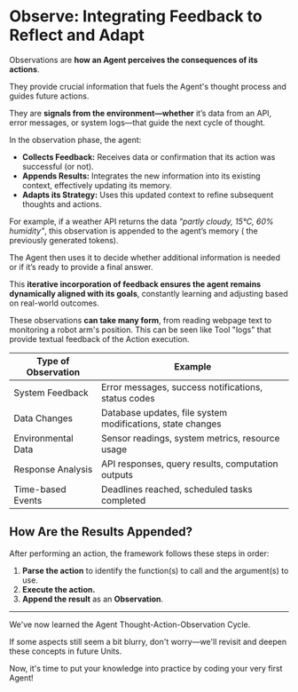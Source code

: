 # Observe: Integrating Feedback to Reflect and Adapt

Observations are **how an Agent perceives the consequences of its actions**.

They provide crucial information that fuels the Agent's thought process and guides future actions.

They are **signals from the environment—whether** it’s data from an API, error messages, or system logs—that guide the next cycle of thought.

In the observation phase, the agent:

- **Collects Feedback:** Receives data or confirmation that its action was successful (or not).
- **Appends Results:** Integrates the new information into its existing context, effectively updating its memory.
- **Adapts its Strategy:** Uses this updated context to refine subsequent thoughts and actions.

For example, if a weather API returns the data *"partly cloudy, 15°C, 60% humidity"*, this observation is appended to the agent’s memory ( the previously generated tokens). 

The Agent then uses it to decide whether additional information is needed or if it’s ready to provide a final answer.

This **iterative incorporation of feedback ensures the agent remains dynamically aligned with its goals**, constantly learning and adjusting based on real-world outcomes.

These observations **can take many form**, from reading webpage text to monitoring a robot arm's position. This can be seen like Tool "logs" that provide textual feedback of the Action execution.

| Type of Observation | Example                                                                   |
|---------------------|---------------------------------------------------------------------------|
| System Feedback     | Error messages, success notifications, status codes                       |
| Data Changes        | Database updates, file system modifications, state changes                |
| Environmental Data  | Sensor readings, system metrics, resource usage                           |
| Response Analysis   | API responses, query results, computation outputs                         |
| Time-based Events   | Deadlines reached, scheduled tasks completed                              |

## How Are the Results Appended?

After performing an action, the framework follows these steps in order:

1. **Parse the action** to identify the function(s) to call and the argument(s) to use.  
2. **Execute the action.**  
3. **Append the result** as an **Observation**.  

---
We've now learned the Agent Thought-Action-Observation Cycle. 

If some aspects still seem a bit blurry, don't worry—we'll revisit and deepen these concepts in future Units. 

Now, it's time to put your knowledge into practice by coding your very first Agent!
